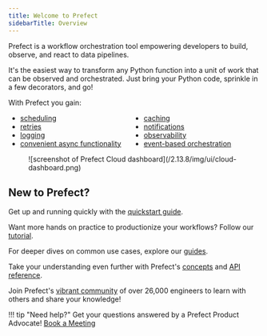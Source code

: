 ```yaml
---
title: Welcome to Prefect
sidebarTitle: Overview
---
```



Prefect is a workflow orchestration tool empowering developers to build, observe, and react to data pipelines.

It's the easiest way to transform any Python function into a unit of work that can be observed and orchestrated. Just bring your Python code, sprinkle in a few decorators, and go!

With Prefect you gain:

<ul class="ul-line-height-compress" style="columns: 2">
    <li> <a href="/concepts/schedules"> scheduling </a> </li>
    <li> <a href="/concepts/tasks/#task-arguments"> retries </a> </li>
    <li> <a href="/concepts/logs/"> logging </a> </li>
     <li> <a href="/concepts/task-runners/#task-runners"> convenient async functionality</a> </li>
    <li> <a href="/concepts/tasks/#caching"> caching</a> </li>
    <li> <a href="/cloud/automations/"> notifications</a> </li>
    <li> <a href="/cloud/overview/"> observability</a> </li>
    <li> <a href="/cloud/webhooks/"> event-based orchestration</a> </li>
</ul>

<figure markdown>
![screenshot of Prefect Cloud dashboard](/2.13.8/img/ui/cloud-dashboard.png)
</figure>

## New to Prefect?

Get up and running quickly with the [quickstart guide](/2.13.8/getting-started/quickstart/).

Want more hands on practice to productionize your workflows? Follow our [tutorial](/2.13.8/tutorial/).

For deeper dives on common use cases, explore our [guides](/2.13.8/guides/index/).

Take your understanding even further with Prefect's [concepts](/2.13.8/concepts/index/) and [API reference](/2.13.8/api-ref/).

Join Prefect's [vibrant community](/2.13.8/community/) of over 26,000 engineers to learn with others and share your knowledge!

!!! tip "Need help?"
    Get your questions answered by a Prefect Product Advocate! [Book a Meeting](https://calendly.com/prefect-experts/prefect-product-advocates?utm_campaign=prefect_docs_cloud&utm_content=prefect_docs&utm_medium=docs&utm_source=docs)

